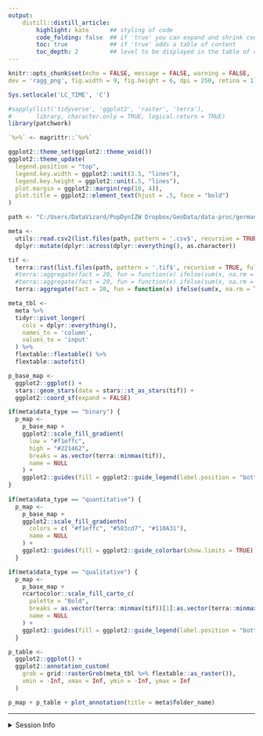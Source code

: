 ```yaml
---
output:
    distill::distill_article:
        highlight: kate      ## styling of code
        code_folding: false  ## if 'true' you can expand and shrink code chunks
        toc: true            ## if 'true' adds a table of content
        toc_depth: 2         ## level to be displayed in the table of content
---
```



```r
knitr::opts_chunk$set(echo = FALSE, message = FALSE, warning = FALSE,
dev = 'ragg_png', fig.width = 9, fig.height = 6, dpi = 250, retina = 1)

Sys.setlocale('LC_TIME', 'C')

#sapply(list('tidyverse', 'ggplot2', 'raster', 'terra'),
#       library, character.only = TRUE, logical.return = TRUE)
library(patchwork)

`%>%` <- magrittr::`%>%`

ggplot2::theme_set(ggplot2::theme_void())
ggplot2::theme_update(
  legend.position = "top",
  legend.key.width = ggplot2::unit(3.5, "lines"),
  legend.key.height = ggplot2::unit(.5, "lines"),
  plot.margin = ggplot2::margin(rep(10, 4)),
  plot.title = ggplot2::element_text(hjust = .5, face = "bold")
)
```


```r
path <- "C:/Users/DataVizard/PopDynIZW Dropbox/GeoData/data-proc/germany/Roads-germany_2022_100m_03035_tif"

meta <- 
  utils::read.csv2(list.files(path, pattern = '.csv$', recursive = TRUE, full.names = TRUE)) %>%
  dplyr::mutate(dplyr::across(dplyr::everything(), as.character))

tif <- 
  terra::rast(list.files(path, pattern = '.tif$', recursive = TRUE, full.names = TRUE)) %>% 
  #terra::aggregate(fact = 20, fun = function(x) ifelse(sum(x, na.rm = TRUE) >= 1, 1, 0)) ## just for now to simulate binary
  #terra::aggregate(fact = 20, fun = function(x) ifelse(sum(x, na.rm = TRUE) >= 1, sum(x, na.rm = TRUE) / 100, 0)) ## just for now to simulate quantitative
  terra::aggregate(fact = 20, fun = function(x) ifelse(sum(x, na.rm = TRUE) >= 1, floor(sum(x, na.rm = TRUE) / 100), 0)) ## just for now to simulate qualitative
```

```r
meta_tbl <- 
  meta %>%
  tidyr::pivot_longer(
    cols = dplyr::everything(),
    names_to = 'column', 
    values_to = 'input'
  ) %>%
  flextable::flextable() %>% 
  flextable::autofit()
```

```r
p_base_map <- 
  ggplot2::ggplot() +
  stars::geom_stars(data = stars::st_as_stars(tif)) +
  ggplot2::coord_sf(expand = FALSE)

if(meta$data_type == "binary") {
  p_map <- 
    p_base_map + 
    ggplot2::scale_fill_gradient(
      low = "#f1effc", 
      high = "#221462", 
      breaks = as.vector(terra::minmax(tif)), 
      name = NULL
    ) +
    ggplot2::guides(fill = ggplot2::guide_legend(label.position = "bottom"))
}
  
if(meta$data_type == "quantitative") {
  p_map <- 
    p_base_map + 
    ggplot2::scale_fill_gradientn(
      colors = c( "#f1effc", "#583cd7", "#110A31"),
      name = NULL
    ) +
    ggplot2::guides(fill = ggplot2::guide_colorbar(show.limits = TRUE))
  }

if(meta$data_type == "qualitative") {
  p_map <- 
    p_base_map + 
    rcartocolor::scale_fill_carto_c(
      palette = "Bold",
      breaks = as.vector(terra::minmax(tif))[1]:as.vector(terra::minmax(tif))[2],
      name = NULL
    ) +
    ggplot2::guides(fill = ggplot2::guide_legend(label.position = "bottom"))
  }
```


```r
p_table <- 
  ggplot2::ggplot() +
  ggplot2::annotation_custom(
    grob = grid::rasterGrob(meta_tbl %>% flextable::as_raster()), 
    xmin = -Inf, xmax = Inf, ymin = -Inf, ymax = Inf
  ) 
```


```r
p_map + p_table + plot_annotation(title = meta$folder_name)
```

***

<details><summary>Session Info</summary>

```r
## DO NOT REMOVE!
## We store the settings of your computer and the current versions of the
## packages used to allow for reproducibility
Sys.time()
#git2r::repository() ## uncomment if you are using GitHub
sessionInfo()
```

</details>
